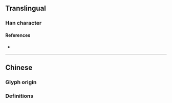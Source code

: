 {{also|擲}}
{{character info}}
==Translingual==

===Han character===
{{Han char|rn=64|rad=手|as=08|sn=11|four=|canj=QTKL,XQTKL|ids=⿰扌郑}}

====References====
* {{Han ref|kx=0445.341|hdz=31906.040|uh=63B7|ud=25527}}

----

==Chinese==

===Glyph origin===
{{Han simp|擲|f=鄭|t=郑}}

===Definitions===
{{zh-see|擲}}